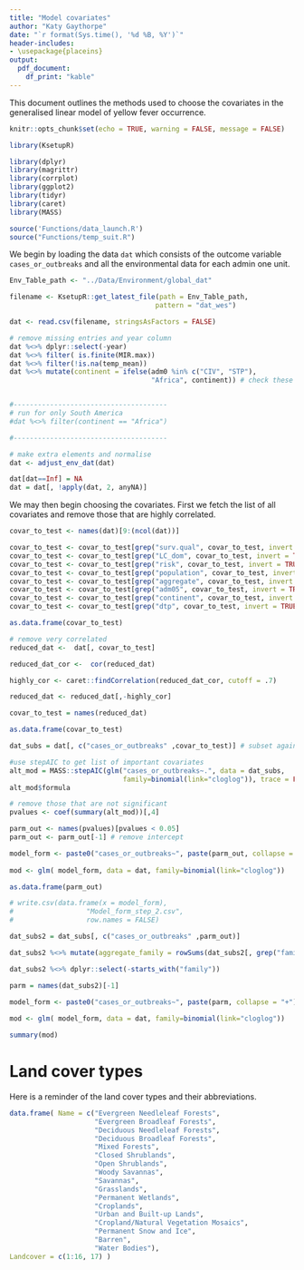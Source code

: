 ```yaml
---
title: "Model covariates"
author: "Katy Gaythorpe"
date: "`r format(Sys.time(), '%d %B, %Y')`"
header-includes: 
- \usepackage{placeins}
output: 
  pdf_document:
    df_print: "kable"
---
```


This document outlines the methods used to choose the covariates in the generalised linear model of yellow fever occurrence.

```r
knitr::opts_chunk$set(echo = TRUE, warning = FALSE, message = FALSE)
```


```r
library(KsetupR)

library(dplyr)
library(magrittr)
library(corrplot)
library(ggplot2)
library(tidyr)
library(caret)
library(MASS)

source('Functions/data_launch.R')
source("Functions/temp_suit.R")
```

We begin by loading the data `dat` which consists of the outcome variable `cases_or_outbreaks` and all the environmental data for each admin one unit.


```r

Env_Table_path <- "../Data/Environment/global_dat"

filename <- KsetupR::get_latest_file(path = Env_Table_path, 
                                    pattern = "dat_wes")

dat <- read.csv(filename, stringsAsFactors = FALSE)

# remove missing entries and year column
dat %<>% dplyr::select(-year)
dat %<>% filter( is.finite(MIR.max))
dat %<>% filter(!is.na(temp_mean))
dat %<>% mutate(continent = ifelse(adm0 %in% c("CIV", "STP"),
                                   "Africa", continent)) # check these are assigned properly


#--------------------------------------
# run for only South America
#dat %<>% filter(continent == "Africa") 

#--------------------------------------

# make extra elements and normalise
dat <- adjust_env_dat(dat)

dat[dat==Inf] = NA
dat = dat[, !apply(dat, 2, anyNA)]


```

We may then begin choosing the covariates. First we fetch the list of all covariates and remove those that are highly correlated.

```r
covar_to_test <- names(dat)[9:(ncol(dat))]

covar_to_test <- covar_to_test[grep("surv.qual", covar_to_test, invert = TRUE)]
covar_to_test <- covar_to_test[grep("LC_dom", covar_to_test, invert = TRUE)]
covar_to_test <- covar_to_test[grep("risk", covar_to_test, invert = TRUE)]
covar_to_test <- covar_to_test[grep("population", covar_to_test, invert = TRUE)]
covar_to_test <- covar_to_test[grep("aggregate", covar_to_test, invert = TRUE)]
covar_to_test <- covar_to_test[grep("adm05", covar_to_test, invert = TRUE)]
covar_to_test <- covar_to_test[grep("continent", covar_to_test, invert = TRUE)]
covar_to_test <- covar_to_test[grep("dtp", covar_to_test, invert = TRUE)]

as.data.frame(covar_to_test)
```

```r

# remove very correlated
reduced_dat <-  dat[, covar_to_test]

reduced_dat_cor <-  cor(reduced_dat)

highly_cor <- caret::findCorrelation(reduced_dat_cor, cutoff = .7)

reduced_dat <- reduced_dat[,-highly_cor]

covar_to_test = names(reduced_dat)

as.data.frame(covar_to_test)

```



```r

dat_subs = dat[, c("cases_or_outbreaks" ,covar_to_test)] # subset again to only columns of interest

#use stepAIC to get list of important covariates
alt_mod = MASS::stepAIC(glm("cases_or_outbreaks~.", data = dat_subs, 
                            family=binomial(link="cloglog")), trace = FALSE)
alt_mod$formula

# remove those that are not significant
pvalues <- coef(summary(alt_mod))[,4]

parm_out <- names(pvalues)[pvalues < 0.05]
parm_out <- parm_out[-1] # remove intercept

model_form <- paste0("cases_or_outbreaks~", paste(parm_out, collapse = "+") )
  
mod <- glm( model_form, data = dat, family=binomial(link="cloglog"))

as.data.frame(parm_out)

# write.csv(data.frame(x = model_form),
#                  "Model_form_step_2.csv",
#                  row.names = FALSE)

```

```r

dat_subs2 = dat_subs[, c("cases_or_outbreaks" ,parm_out)]

dat_subs2 %<>% mutate(aggregate_family = rowSums(dat_subs2[, grep("family", names(dat_subs2))]))

dat_subs2 %<>% dplyr::select(-starts_with("family"))

parm = names(dat_subs2)[-1]

model_form <- paste0("cases_or_outbreaks~", paste(parm, collapse = "+") )
  
mod <- glm( model_form, data = dat, family=binomial(link="cloglog"))

summary(mod)
```

# Land cover types

Here is a reminder of the land cover types and their abbreviations.

```r

data.frame( Name = c("Evergreen Needleleaf Forests",
                     "Evergreen Broadleaf Forests",
                     "Deciduous Needleleaf Forests",
                     "Deciduous Broadleaf Forests",
                     "Mixed Forests",
                     "Closed Shrublands",
                     "Open Shrublands",
                     "Woody Savannas",
                     "Savannas",
                     "Grasslands",
                     "Permanent Wetlands",
                     "Croplands",
                     "Urban and Built-up Lands",
                     "Cropland/Natural Vegetation Mosaics",
                     "Permanent Snow and Ice",
                     "Barren",
                     "Water Bodies"),
Landcover = c(1:16, 17) )

```